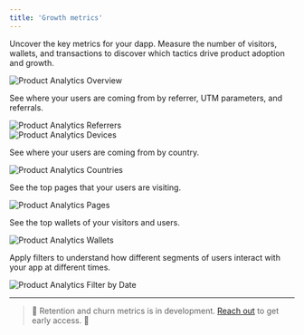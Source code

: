 ```yaml
---
title: 'Growth metrics'
---
```


Uncover the key metrics for your dapp. Measure the number of visitors, wallets, and transactions
to discover which tactics drive product adoption and growth.

<Frame caption="Track your visitors, wallets, and transactions.">
	<img src="/images/dapp-analytics-overview.png" alt="Product Analytics Overview" />
</Frame>

See where your users are coming from by referrer, UTM parameters, and referrals. 

<Frame caption="Understand where your users are coming from.">
    <img src="/images/dapp-analytics-referrers.png" alt="Product Analytics Referrers" />
</Frame>

<br />

<Frame caption="Understand what devices, browers, and operating system users are on.">
	<img src="/images/dapp-analytics-devices.png" alt="Product Analytics Devices" />
</Frame>

See where your users are coming from by country. 

<Frame caption="Understand where your users are coming from.">
	<img src="/images/dapp-analytics-countries.png" alt="Product Analytics Countries" />
</Frame>

See the top pages that your users are visiting.

<Frame caption="Understand what users are seeing on your site or dapp.">
	<img src="/images/dapp-analytics-pages.png" alt="Product Analytics Pages" />
</Frame>

See the top wallets of your visitors and users.

<Frame caption="Understand what wallets are being used on your dapp.">
	<img src="/images/dapp-analytics-wallets.png" alt="Product Analytics Wallets" />
</Frame>

Apply filters to understand how different segments of users interact with your app at different times.

<Frame caption="Filter and search data at different points in time, from last week to last year.">
	<img src="/images/dapp-analytics-datetime.png" alt="Product Analytics Filter by Date" />
</Frame>

---

> 🚧 Retention and churn metrics is in development. <a href="https://cal.com/formo/30min">Reach out</a> to get early access. 🚧
